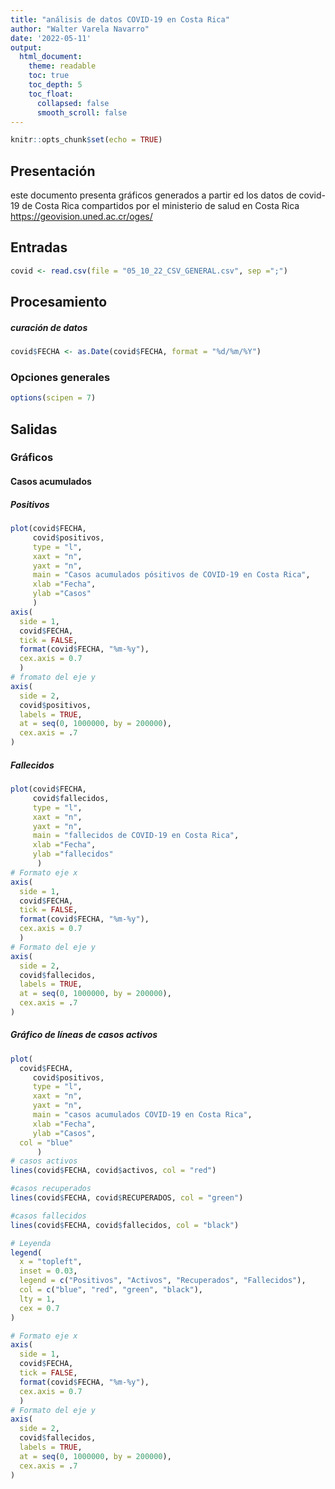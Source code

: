 ---
title: "análisis de datos COVID-19 en Costa Rica"
author: "Walter Varela Navarro"
date: '2022-05-11'
output: 
  html_document:
    theme: readable    
    toc: true
    toc_depth: 5
    toc_float:
      collapsed: false
      smooth_scroll: false
---

```{r setup, include=FALSE}
knitr::opts_chunk$set(echo = TRUE)
```

## Presentación
este documento presenta gráficos generados a partir ed los datos de covid- 19 de Costa Rica compartidos por el ministerio de salud en Costa Rica [https://geovision.uned.ac.cr/oges/](https://geovision.uned.ac.cr/oges/)

## Entradas
```{r carga-datos}
covid <- read.csv(file = "05_10_22_CSV_GENERAL.csv", sep =";")
```


## Procesamiento

##### curación de datos
```{r conversión-fecha}
covid$FECHA <- as.Date(covid$FECHA, format = "%d/%m/%Y")

```
### Opciones generales
```{r opciones-generales}
options(scipen = 7)
```


## Salidas

### Gráficos

#### Casos acumulados



##### Positivos

```{r casos-positivos-acumulados}
plot(covid$FECHA,
     covid$positivos,
     type = "l",
     xaxt = "n",
     yaxt = "n",
     main = "Casos acumulados pósitivos de COVID-19 en Costa Rica",
     xlab ="Fecha", 
     ylab ="Casos"
     )
axis(
  side = 1,
  covid$FECHA,
  tick = FALSE,
  format(covid$FECHA, "%m-%y"),
  cex.axis = 0.7
  )
# fromato del eje y
axis(
  side = 2,
  covid$positivos,
  labels = TRUE,  
  at = seq(0, 1000000, by = 200000),
  cex.axis = .7
)
```

##### Fallecidos

```{r casos-covid-fallecidos-acumulados}
plot(covid$FECHA,
     covid$fallecidos,
     type = "l",
     xaxt = "n",
     yaxt = "n",
     main = "fallecidos de COVID-19 en Costa Rica",
     xlab ="Fecha", 
     ylab ="fallecidos"
      )
# Formato eje x
axis(
  side = 1,
  covid$FECHA,
  tick = FALSE,
  format(covid$FECHA, "%m-%y"),
  cex.axis = 0.7
  )
# Formato del eje y
axis(
  side = 2,
  covid$fallecidos,
  labels = TRUE,  
  at = seq(0, 1000000, by = 200000),
  cex.axis = .7
)
```
##### Gráfico de líneas de casos activos

```{r casos-covid- acumulados }
plot(
  covid$FECHA,
     covid$positivos,
     type = "l",
     xaxt = "n",
     yaxt = "n",
     main = "casos acumulados COVID-19 en Costa Rica",
     xlab ="Fecha", 
     ylab ="Casos",
  col = "blue" 
      )
# casos activos
lines(covid$FECHA, covid$activos, col = "red")

#casos recuperados
lines(covid$FECHA, covid$RECUPERADOS, col = "green")

#casos fallecidos
lines(covid$FECHA, covid$fallecidos, col = "black")

# Leyenda
legend(
  x = "topleft",
  inset = 0.03,
  legend = c("Positivos", "Activos", "Recuperados", "Fallecidos"),
  col = c("blue", "red", "green", "black"),
  lty = 1,
  cex = 0.7
)

# Formato eje x
axis(
  side = 1,
  covid$FECHA,
  tick = FALSE,
  format(covid$FECHA, "%m-%y"),
  cex.axis = 0.7
  )
# Formato del eje y
axis(
  side = 2,
  covid$fallecidos,
  labels = TRUE,  
  at = seq(0, 1000000, by = 200000),
  cex.axis = .7
)

```





